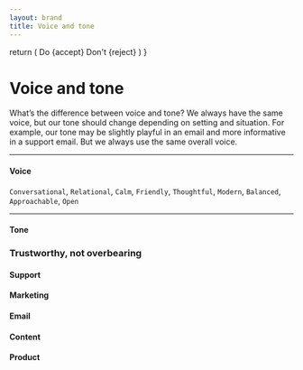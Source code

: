 ```yaml
---
layout: brand
title: Voice and tone
---
```



  return (
    <Grid mt="2rem">
      <Col span={6} color="green_700">
        <Heading as="h5" mb="1rem">
          Do
        </Heading>
        {accept}
      </Col>
      <Col span={6} color="red_500">
        <Heading as="h5" mb="1rem">
          Don't
        </Heading>
        {reject}
      </Col>
    </Grid>
  )
}

# Voice and tone

What’s the difference between voice and tone? We always have the same voice, but our tone should change depending on setting and situation. For example, our tone may be slightly playful in an email and more informative in a support email. But we always use the same overall voice.

---

#### Voice

`Conversational`, `Relational`, `Calm`, `Friendly`, `Thoughtful`, `Modern`, `Balanced`, `Approachable`, `Open`

---

#### Tone

### Trustworthy, not overbearing

#### Support

<LangExample
  accept="Please let me know if you have any trouble with this."
  reject="I’ll reach out again in a couple hours to make sure this is working."
/>

#### Marketing

<LangExample
  accept="We send rent reminders so you don’t have to."
  reject="Worried about tenants being late on rent? We’ll be the bad guy for you."
/>

#### Email

<LangExample
  accept="We’ll make sure your bank account information is safe."
  reject="We’ll never let anyone get to your bank account information."
/>

#### Content

<LangExample
  accept="To set your rent price, we recommend checking similar units in your market."
  reject="You must use our rent report to set your rent price."
/>

#### Product

<LangExample
  accept="We post your listing to the following sites."
  reject="If you don’t get enough applicants, we’ll intervene."
/>
